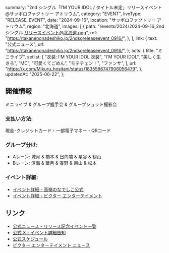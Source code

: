   summary:
    "2nd シングル「I’M YOUR IDOL / タイトル未定」リリースイベント@サッポロファクトリー アトリウム",
  category: "EVENT",
  liveType: "RELEASE_EVENT",
  date: "2024-09-16",
  location: "サッポロファクトリー アトリウム",
  region: "北海道",
  images: [
    {
      path: "/events/2024/2024-09-16_2nd シングル リリースイベント@北海道.png",
      ref: "https://takanenonadeshiko.jp/2ndsgreleaseevent_0916/",
    },
  ],
  link: {
    text: "公式ニュース",
    url: "https://takanenonadeshiko.jp/2ndsgreleaseevent_0916/",
  },
  acts: {
    title: "ミニライブ",
    setlist: [
      "衣装: I’M YOUR IDOL 衣装",
      "I’M YOUR IDOL",
      "美しく生きろ",
      "MC",
      "可愛くてごめん",
      "モテチェン！",
      "ファンサ",
    ],
    url: "https://x.com/Mikuru_hositani/status/1835586747906056479",
  },
  updatedAt: "2025-06-22",
};

## 開催情報

ミニライブ & グループ握手会 & グループショット撮影会

### 支払い方法:

現金･クレジットカード・一部電子マネー・QRコード

### グループ分け:

- Aレーン: 城月 & 橋本 & 日向端 & 星谷 & 籾山
- Bレーン: 涼海 & 葉月 & 春野 & 東山 & 松本

### イベント詳細:

- [イベント詳細 - 高嶺のなでしこ公式](https://takanenonadeshiko.jp/2ndsgreleaseevent_0916/)
- [イベント詳細 - ビクター エンターテイメント](https://www.jvcmusic.co.jp/-/News/A028511/19.html)

## リンク

- [公式ニュース - リリース記念イベント一覧](https://takanenonadeshiko.jp/2ndsgreleaseevent_all/)
- [公式 X - イベント詳細告知]()
- [公式スケジュール](https://takanenonadeshiko.jp/events/event/2ndシングル「タイトル未定」リリースイベント/)
- [ビクター エンターテイメント ニュース](https://www.jvcmusic.co.jp/-/News/A028511/16.html)
